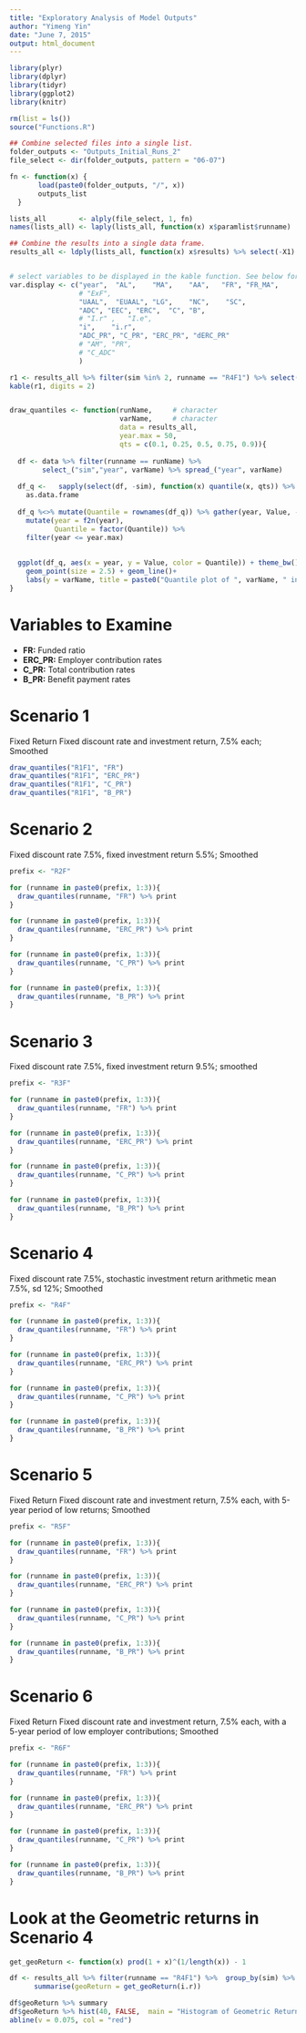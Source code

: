 ```yaml
---
title: "Exploratory Analysis of Model Outputs"
author: "Yimeng Yin"
date: "June 7, 2015"
output: html_document
---
```



```r
library(plyr)
library(dplyr)
library(tidyr)
library(ggplot2)
library(knitr)

rm(list = ls())
source("Functions.R")


```


```r
## Combine selected files into a single list.
folder_outputs <- "Outputs_Initial_Runs_2"
file_select <- dir(folder_outputs, pattern = "06-07")

fn <- function(x) {
       load(paste0(folder_outputs, "/", x))
       outputs_list
  }

lists_all        <- alply(file_select, 1, fn)
names(lists_all) <- laply(lists_all, function(x) x$paramlist$runname)

## Combine the results into a single data frame.
results_all <- ldply(lists_all, function(x) x$results) %>% select(-X1)



```


```r

# select variables to be displayed in the kable function. See below for a list of all avaiable variables and explanations.
var.display <- c("year",  "AL",    "MA",    "AA",   "FR", "FR_MA",
                 # "ExF",   
                 "UAAL",  "EUAAL", "LG",    "NC",    "SC",    
                 "ADC", "EEC", "ERC",  "C", "B",     
                 # "I.r" ,   "I.e", 
                 "i",    "i.r",
                 "ADC_PR", "C_PR", "ERC_PR", "dERC_PR"
                 # "AM", "PR",
                 # "C_ADC"
                 )

r1 <- results_all %>% filter(sim %in% 2, runname == "R4F1") %>% select(one_of(var.display))
kable(r1, digits = 2)



```


```r
draw_quantiles <- function(runName,     # character
                           varName,     # character
                           data = results_all,
                           year.max = 50,
                           qts = c(0.1, 0.25, 0.5, 0.75, 0.9)){
  
  df <- data %>% filter(runname == runName) %>%  
        select_("sim","year", varName) %>% spread_("year", varName)
  
  df_q <-   sapply(select(df, -sim), function(x) quantile(x, qts)) %>% 
    as.data.frame
  
  df_q %<>% mutate(Quantile = rownames(df_q)) %>% gather(year, Value, -Quantile) %>%
    mutate(year = f2n(year),
           Quantile = factor(Quantile)) %>% 
    filter(year <= year.max)
  
  
  ggplot(df_q, aes(x = year, y = Value, color = Quantile)) + theme_bw() + 
    geom_point(size = 2.5) + geom_line()+ 
    labs(y = varName, title = paste0("Quantile plot of ", varName, " in ", runName))
}


```



# Variables to Examine
- **FR:** Funded ratio
- **ERC_PR:** Employer contribution rates
- **C_PR:** Total contribution rates
- **B_PR:** Benefit payment rates 


# Scenario 1 
Fixed Return Fixed discount rate and investment return, 7.5% each; Smoothed

```r

draw_quantiles("R1F1", "FR")
draw_quantiles("R1F1", "ERC_PR")
draw_quantiles("R1F1", "C_PR")
draw_quantiles("R1F1", "B_PR")

```


# Scenario 2 
Fixed discount rate 7.5%, fixed investment return 5.5%; Smoothed

```r

prefix <- "R2F"

for (runname in paste0(prefix, 1:3)){
  draw_quantiles(runname, "FR") %>% print
}

for (runname in paste0(prefix, 1:3)){
  draw_quantiles(runname, "ERC_PR") %>% print
}

for (runname in paste0(prefix, 1:3)){
  draw_quantiles(runname, "C_PR") %>% print
}

for (runname in paste0(prefix, 1:3)){
  draw_quantiles(runname, "B_PR") %>% print
}

```


# Scenario 3 
Fixed discount rate 7.5%, fixed investment return  9.5%; smoothed


```r

prefix <- "R3F"

for (runname in paste0(prefix, 1:3)){
  draw_quantiles(runname, "FR") %>% print
}

for (runname in paste0(prefix, 1:3)){
  draw_quantiles(runname, "ERC_PR") %>% print
}

for (runname in paste0(prefix, 1:3)){
  draw_quantiles(runname, "C_PR") %>% print
}

for (runname in paste0(prefix, 1:3)){
  draw_quantiles(runname, "B_PR") %>% print
}

```


# Scenario 4 
Fixed discount rate 7.5%, stochastic investment return arithmetic mean 7.5%, sd 12%; Smoothed


```r

prefix <- "R4F"

for (runname in paste0(prefix, 1:3)){
  draw_quantiles(runname, "FR") %>% print
}

for (runname in paste0(prefix, 1:3)){
  draw_quantiles(runname, "ERC_PR") %>% print
}

for (runname in paste0(prefix, 1:3)){
  draw_quantiles(runname, "C_PR") %>% print
}

for (runname in paste0(prefix, 1:3)){
  draw_quantiles(runname, "B_PR") %>% print
}

```


# Scenario 5 
Fixed Return Fixed discount rate and investment return, 7.5% each, with 5-year period of low returns; Smoothed


```r

prefix <- "R5F"

for (runname in paste0(prefix, 1:3)){
  draw_quantiles(runname, "FR") %>% print
}

for (runname in paste0(prefix, 1:3)){
  draw_quantiles(runname, "ERC_PR") %>% print
}

for (runname in paste0(prefix, 1:3)){
  draw_quantiles(runname, "C_PR") %>% print
}

for (runname in paste0(prefix, 1:3)){
  draw_quantiles(runname, "B_PR") %>% print
}

```



# Scenario 6 
Fixed Return Fixed discount rate and investment return, 7.5% each, with a 5-year period of low employer contributions; Smoothed


```r

prefix <- "R6F"

for (runname in paste0(prefix, 1:3)){
  draw_quantiles(runname, "FR") %>% print
}

for (runname in paste0(prefix, 1:3)){
  draw_quantiles(runname, "ERC_PR") %>% print
}

for (runname in paste0(prefix, 1:3)){
  draw_quantiles(runname, "C_PR") %>% print
}

for (runname in paste0(prefix, 1:3)){
  draw_quantiles(runname, "B_PR") %>% print
}

```



# Look at the Geometric returns in Scenario 4


```r

get_geoReturn <- function(x) prod(1 + x)^(1/length(x)) - 1

df <- results_all %>% filter(runname == "R4F1") %>%  group_by(sim) %>% 
      summarise(geoReturn = get_geoReturn(i.r))

df$geoReturn %>% summary
df$geoReturn %>% hist(40, FALSE,  main = "Histogram of Geometric Returns")
abline(v = 0.075, col = "red")


```

